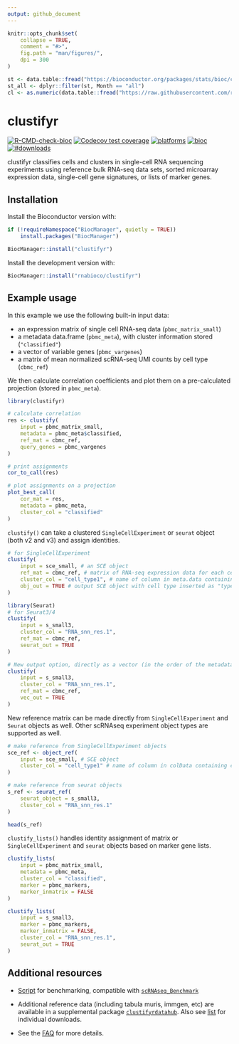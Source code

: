 ```yaml
---
output: github_document
---
```


```r
knitr::opts_chunk$set(
    collapse = TRUE,
    comment = "#>",
    fig.path = "man/figures/",
    dpi = 300
)
```

```r
st <- data.table::fread("https://bioconductor.org/packages/stats/bioc/clustifyr/clustifyr_stats.tab", data.table = FALSE, verbose = FALSE)
st_all <- dplyr::filter(st, Month == "all")
cl <- as.numeric(data.table::fread("https://raw.githubusercontent.com/raysinensis/clone_counts_public/main/clustifyr_total.txt", verbose = FALSE))
```

# clustifyr 

<!-- badges: start -->
[![R-CMD-check-bioc](https://github.com/rnabioco/clustifyr/actions/workflows/check-bioc.yml/badge.svg)](https://github.com/rnabioco/clustifyr/actions/workflows/check-bioc.yml)
[![Codecov test coverage](https://codecov.io/gh/rnabioco/clustifyr/branch/devel/graph/badge.svg)](https://app.codecov.io/gh/rnabioco/clustifyr?branch=devel)
[![platforms](https://bioconductor.org/shields/availability/release/clustifyr.svg)](https://bioconductor.org/packages/release/bioc/html/clustifyr.html)
[![bioc](https://bioconductor.org/shields/years-in-bioc/clustifyr.svg)](https://bioconductor.org/packages/release/bioc/html/clustifyr.html)
[![#downloads](`r paste0("https://img.shields.io/badge/%23%20downloads-", sum(st_all[[4]]) + cl, "-brightgreen")`)](https://bioconductor.org/packages/stats/bioc/clustifyr/clustifyr_stats.tab)
<!-- badges: end -->

clustifyr classifies cells and clusters in single-cell RNA sequencing experiments using reference bulk RNA-seq data sets, sorted microarray expression data, single-cell gene signatures, or lists of marker genes. 

## Installation

Install the Bioconductor version with:

``` r
if (!requireNamespace("BiocManager", quietly = TRUE))
    install.packages("BiocManager")

BiocManager::install("clustifyr")
```

Install the development version with:

``` r
BiocManager::install("rnabioco/clustifyr")
```
 
## Example usage

In this example we use the following built-in input data:

- an expression matrix of single cell RNA-seq data (`pbmc_matrix_small`)
- a metadata data.frame (`pbmc_meta`), with cluster information stored (`"classified"`)
- a vector of variable genes (`pbmc_vargenes`)
- a matrix of mean normalized scRNA-seq UMI counts by cell type (`cbmc_ref`)

We then calculate correlation coefficients and plot them on a pre-calculated projection (stored in `pbmc_meta`).

```r
library(clustifyr)

# calculate correlation
res <- clustify(
    input = pbmc_matrix_small,
    metadata = pbmc_meta$classified,
    ref_mat = cbmc_ref,
    query_genes = pbmc_vargenes
)

# print assignments
cor_to_call(res)

# plot assignments on a projection
plot_best_call(
    cor_mat = res,
    metadata = pbmc_meta,
    cluster_col = "classified"
)
```

`clustify()` can take a clustered `SingleCellExperiment` or `seurat` object (both v2 and v3) and assign identities.

```r
# for SingleCellExperiment
clustify(
    input = sce_small, # an SCE object
    ref_mat = cbmc_ref, # matrix of RNA-seq expression data for each cell type
    cluster_col = "cell_type1", # name of column in meta.data containing cell clusters
    obj_out = TRUE # output SCE object with cell type inserted as "type" column
)

library(Seurat)
# for Seurat3/4
clustify(
    input = s_small3,
    cluster_col = "RNA_snn_res.1",
    ref_mat = cbmc_ref,
    seurat_out = TRUE
)

# New output option, directly as a vector (in the order of the metadata), which can then be inserted into metadata dataframes and other workflows
clustify(
    input = s_small3,
    cluster_col = "RNA_snn_res.1",
    ref_mat = cbmc_ref,
    vec_out = TRUE
)
```

New reference matrix can be made directly from `SingleCellExperiment` and `Seurat` objects as well. Other scRNAseq experiment object types are supported as well.

```r
# make reference from SingleCellExperiment objects
sce_ref <- object_ref(
    input = sce_small, # SCE object
    cluster_col = "cell_type1" # name of column in colData containing cell identities
)

# make reference from seurat objects
s_ref <- seurat_ref(
    seurat_object = s_small3,
    cluster_col = "RNA_snn_res.1"
)

head(s_ref)
```

`clustify_lists()` handles identity assignment of matrix or `SingleCellExperiment` and `seurat` objects based on marker gene lists.
 
```r
clustify_lists(
    input = pbmc_matrix_small,
    metadata = pbmc_meta,
    cluster_col = "classified",
    marker = pbmc_markers,
    marker_inmatrix = FALSE
)

clustify_lists(
    input = s_small3,
    marker = pbmc_markers,
    marker_inmatrix = FALSE,
    cluster_col = "RNA_snn_res.1",
    seurat_out = TRUE
)
```

## Additional resources

* [Script](https://github.com/rnabioco/clustifyrdata/blob/master/inst/run_clustifyr.R) for benchmarking, compatible with [`scRNAseq_Benchmark`](https://github.com/tabdelaal/scRNAseq_Benchmark)

* Additional reference data (including tabula muris, immgen, etc) are available in a supplemental package [`clustifyrdatahub`](https://github.com/rnabioco/clustifyrdatahub). Also see [list](https://rnabioco.github.io/clustifyrdata/articles/download_refs.html) for individual downloads. 

* See the [FAQ](https://github.com/rnabioco/clustifyr/wiki/Frequently-asked-questions) for more details.
